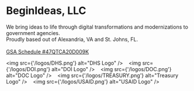 # BeginIdeas, LLC

We bring ideas to life through digital transformations and modernizations to government agencies.
<br />
Proudly based out of Alexandria, VA and St. Johns, FL.
<br />
<br />
<a href="https://www.gsaelibrary.gsa.gov/ElibMain/contractorInfo.do?contractNumber=47QTCA20D009K&contractorName=BEGINIDEAS+LLC&executeQuery=YES" target="_blank" alt="GSA Schedule #47QTCA20D009K">GSA Schedule #47QTCA20D009K</a>

<img src={'/logos/DHS.png'} alt="DHS Logo" />&nbsp; &nbsp;
<img src={'/logos/DOI.png'} alt="DOI Logo" />&nbsp; &nbsp;
<img src={'/logos/DOC.png'} alt="DOC Logo" />&nbsp; &nbsp;
<img src={'/logos/TREASURY.png'} alt="Treasury Logo" />&nbsp; &nbsp;
<img src={'/logos/USAID.png'} alt="USAID Logo" />
